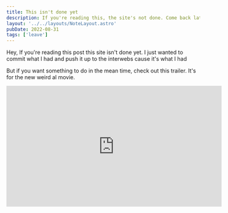 ```yaml
---
title: This isn't done yet
description: If you're reading this, the site's not done. Come back later!
layout: '../../layouts/NoteLayout.astro'
pubDate: 2022-08-31
tags: ['leave']
---
```


Hey,
If you're reading this post this site isn't done yet.
I just wanted to commit what I had and push it up to the interwebs cause it's what I had

But if you want something to do in the mean time, check out this trailer.
It's for the new weird al movie.

<iframe
  width="560"
  height="315"
  src="https://www.youtube.com/embed/Ols03gpTjW4"
  title="YouTube video player"
  frameborder="0"
  allow="accelerometer; autoplay; clipboard-write; encrypted-media; gyroscope; picture-in-picture"
  allowfullscreen
></iframe>
